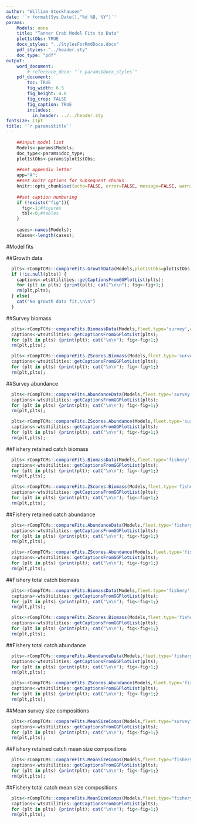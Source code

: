 ```yaml
---
author: "William Stockhausen"
date: '`r format(Sys.Date(),"%d %B, %Y")`'
params: 
    Models: none
    title: "Tanner Crab Model Fits to Data" 
    plot1stObs: TRUE
    docx_styles: "../StylesForRmdDocs.docx"
    pdf_styles: "../header.sty"
    doc_type: "pdf"
output: 
    word_document: 
        # reference_docx: "`r params$docx_styles`"
    pdf_document: 
        toc: TRUE
        fig_width: 6.5
        fig_height: 4.0
        fig_crop: FALSE
        fig_caption: TRUE
        includes:
          in_header: ../../header.sty
fontsize: 11pt
title: '`r params$title`'
---
```


```r
    ##input model list
    Models<-params$Models;
    doc_type<-params$doc_type;
    plot1stObs<-params$plot1stObs;
    
    ##set appendix letter
    app="A";
    ##set knitr options for subsequent chunks
    knitr::opts_chunk$set(echo=FALSE, error=FALSE, message=FALSE, warning=FALSE, concordance=TRUE, fig.width=6.5, fig.height=7.0, dpi=300)
    
    ##set caption numbering
    if (!exists("fig")){
      fig<-1;#figures
      tbl<-0;#tables
    }
    
    cases<-names(Models);
    nCases<-length(cases);
```

#Model fits

##Growth data

```r
  plts<-rCompTCMs::compareFits.GrowthData(Models,plot1stObs=plot1stObs,showPlot=FALSE,verbose=FALSE)
  if (!is.null(plts)) {
    captions<-wtsUtilities::getCaptionsFromGGPlotList(plts);
    for (plt in plts) {print(plt); cat("\n\n"); fig<-fig+1;}
    rm(plt,plts);
  } else{
    cat("No growth data fit.\n\n")
  }
```

\FloatBarrier

\clearpage

##Survey biomass

```r
  plts<-rCompTCMs::compareFits.BiomassData(Models,fleet.type='survey',catch.type='index',plot1stObs=plot1stObs,verbose=FALSE);
  captions<-wtsUtilities::getCaptionsFromGGPlotList(plts);
  for (plt in plts) {print(plt); cat("\n\n"); fig<-fig+1;}
  rm(plt,plts);
```

```r
  plts<-rCompTCMs::compareFits.ZScores.Biomass(Models,fleet.type='survey',catch.type='index',verbose=FALSE);
  captions<-wtsUtilities::getCaptionsFromGGPlotList(plts);
  for (plt in plts) {print(plt); cat("\n\n"); fig<-fig+1;}
  rm(plt,plts);
```
\FloatBarrier

\clearpage

##Survey abundance

```r
  plts<-rCompTCMs::compareFits.AbundanceData(Models,fleet.type='survey',catch.type='index',plot1stObs=plot1stObs,verbose=FALSE);
  captions<-wtsUtilities::getCaptionsFromGGPlotList(plts);
  for (plt in plts) {print(plt); cat("\n\n"); fig<-fig+1;}
  rm(plt,plts);
```

```r
  plts<-rCompTCMs::compareFits.ZScores.Abundance(Models,fleet.type='survey',catch.type='index',verbose=FALSE);
  captions<-wtsUtilities::getCaptionsFromGGPlotList(plts);
  for (plt in plts) {print(plt); cat("\n\n"); fig<-fig+1;}
  rm(plt,plts);
```

\FloatBarrier

\clearpage

##Fishery retained catch biomass

```r
  plts<-rCompTCMs::compareFits.BiomassData(Models,fleet.type='fishery',catch.type='retained',plot1stObs=plot1stObs,verbose=FALSE);
  captions<-wtsUtilities::getCaptionsFromGGPlotList(plts);
  for (plt in plts) {print(plt); cat("\n\n"); fig<-fig+1;}
  rm(plt,plts);
```

```r
  plts<-rCompTCMs::compareFits.ZScores.Biomass(Models,fleet.type='fishery',catch.type='retained',verbose=FALSE);
  captions<-wtsUtilities::getCaptionsFromGGPlotList(plts);
  for (plt in plts) {print(plt); cat("\n\n"); fig<-fig+1;}
  rm(plt,plts);
```

\FloatBarrier

\clearpage

##Fishery retained catch abundance

```r
  plts<-rCompTCMs::compareFits.AbundanceData(Models,fleet.type='fishery',catch.type='retained',plot1stObs=plot1stObs,verbose=FALSE);
  captions<-wtsUtilities::getCaptionsFromGGPlotList(plts);
  for (plt in plts) {print(plt); cat("\n\n"); fig<-fig+1;}
  rm(plt,plts);
```

```r
  plts<-rCompTCMs::compareFits.ZScores.Abundance(Models,fleet.type='fishery',catch.type='retained',verbose=FALSE);
  captions<-wtsUtilities::getCaptionsFromGGPlotList(plts);
  for (plt in plts) {print(plt); cat("\n\n"); fig<-fig+1;}
  rm(plt,plts);
```

\FloatBarrier

\clearpage

##Fishery total catch biomass

```r
  plts<-rCompTCMs::compareFits.BiomassData(Models,fleet.type='fishery',catch.type='total',plot1stObs=plot1stObs,verbose=FALSE);
  captions<-wtsUtilities::getCaptionsFromGGPlotList(plts);
  for (plt in plts) {print(plt); cat("\n\n"); fig<-fig+1;}
  rm(plt,plts);
```

```r
  plts<-rCompTCMs::compareFits.ZScores.Biomass(Models,fleet.type='fishery',catch.type='total',verbose=FALSE);
  captions<-wtsUtilities::getCaptionsFromGGPlotList(plts);
  for (plt in plts) {print(plt); cat("\n\n"); fig<-fig+1;}
  rm(plt,plts);
```

\FloatBarrier

\clearpage

##Fishery total catch abundance

```r
  plts<-rCompTCMs::compareFits.AbundanceData(Models,fleet.type='fishery',catch.type='total',plot1stObs=plot1stObs,verbose=FALSE);
  captions<-wtsUtilities::getCaptionsFromGGPlotList(plts);
  for (plt in plts) {print(plt); cat("\n\n"); fig<-fig+1;}
  rm(plt,plts);
```

```r
  plts<-rCompTCMs::compareFits.ZScores.Abundance(Models,fleet.type='fishery',catch.type='total',verbose=FALSE);
  captions<-wtsUtilities::getCaptionsFromGGPlotList(plts);
  for (plt in plts) {print(plt); cat("\n\n"); fig<-fig+1;}
  rm(plt,plts);
```

\FloatBarrier

\clearpage

##Mean survey size compositions

```r
  plts<-rCompTCMs::compareFits.MeanSizeComps(Models,fleet.type="survey",catch.type="index",plot1stObs=plot1stObs,showPlot=FALSE,verbose=FALSE);
  captions<-wtsUtilities::getCaptionsFromGGPlotList(plts);
  for (plt in plts) {print(plt); cat("\n\n"); fig<-fig+1;}
  rm(plt,plts);
```

\FloatBarrier

##Fishery retained catch mean size compositions

```r
  plts<-rCompTCMs::compareFits.MeanSizeComps(Models,fleet.type="fishery",catch.type="retained",plot1stObs=plot1stObs,showPlot=FALSE,verbose=FALSE);
  captions<-wtsUtilities::getCaptionsFromGGPlotList(plts);
  for (plt in plts) {print(plt); cat("\n\n"); fig<-fig+1;}
  rm(plt,plts);
```

\FloatBarrier

\clearpage

##Fishery total catch mean size compositions

```r
  plts<-rCompTCMs::compareFits.MeanSizeComps(Models,fleet.type="fishery",catch.type="total",plot1stObs=plot1stObs,facet_grid='x~.',showPlot=FALSE,verbose=FALSE);
  captions<-wtsUtilities::getCaptionsFromGGPlotList(plts);
  for (plt in plts) {print(plt); cat("\n\n"); fig<-fig+1;}
  rm(plt,plts);
```

\begin{landscape}

\subsection{Survey size composition residuals}

```r
  mdfr<-rCompTCMs::extractFits.ZScores.PrNatZ(Models,fleet.type="survey",catch.type="index",residuals.type='pearsons',verbose=FALSE);
  idx<-(mdfr$x=="male")&(mdfr$m=="immature");
  plts<-rCompTCMs::compareFits.ZScores.PrNatZ(mdfr=mdfr[idx,],fleet.type="survey",catch.type="index",residuals.type='pearsons',
                                              showPlot=FALSE,verbose=FALSE);
  captions<-wtsUtilities::getCaptionsFromGGPlotList(plts);
  for (plt in plts) {print(plt); fig<-fig+1;}
```

```r
  mdfr<-rCompTCMs::extractFits.ZScores.PrNatZ(Models,fleet.type="survey",catch.type="index",residuals.type='pearsons',verbose=FALSE);
  idx<-(mdfr$x=="male")&(mdfr$m=="mature");
  plts<-rCompTCMs::compareFits.ZScores.PrNatZ(mdfr=mdfr[idx,],fleet.type="survey",catch.type="index",residuals.type='pearsons',
                                              showPlot=FALSE,verbose=FALSE);
  captions<-wtsUtilities::getCaptionsFromGGPlotList(plts);
  for (plt in plts) {print(plt); fig<-fig+1;}
```

```r
  mdfr<-rCompTCMs::extractFits.ZScores.PrNatZ(Models,fleet.type="survey",catch.type="index",residuals.type='pearsons',verbose=FALSE);
  idx<-(mdfr$x=="female")&(mdfr$m=="immature");
  plts<-rCompTCMs::compareFits.ZScores.PrNatZ(mdfr=mdfr[idx,],fleet.type="survey",catch.type="index",residuals.type='pearsons',
                                              showPlot=FALSE,verbose=FALSE);
  captions<-wtsUtilities::getCaptionsFromGGPlotList(plts);
for (plt in plts) {print(plt); fig<-fig+1;}
```

```r
  mdfr<-rCompTCMs::extractFits.ZScores.PrNatZ(Models,fleet.type="survey",catch.type="index",residuals.type='pearsons',verbose=FALSE);
  idx<-(mdfr$x=="female")&(mdfr$m=="mature");
  plts<-rCompTCMs::compareFits.ZScores.PrNatZ(mdfr=mdfr[idx,],fleet.type="survey",catch.type="index",residuals.type='pearsons',
                                              showPlot=FALSE,verbose=FALSE);
  captions<-wtsUtilities::getCaptionsFromGGPlotList(plts);
  for (plt in plts) {print(plt); fig<-fig+1;}
```

\subsection{Effective Ns for survey size compositions}

```r
  plts<-rCompTCMs::compareFits.EffectiveNs(Models,fleet.type="survey",category="index",showPlot=FALSE,verbose=FALSE)
  captions<-wtsUtilities::getCaptionsFromGGPlotList(plts);
  for (i in 1:length(captions)) {captions[i]<-paste0("Input and effective sample sizes from retained catch size compositions from the ",captions[i],".");}
  for (plt in plts) {print(plt); fig<-fig+1;}
```

\subsection{Fishery retained catch size composition residuals}

```r
  plts<-rCompTCMs::compareFits.ZScores.PrNatZ(Models,fleet.type="fishery",catch.type="retained",residuals.type='pearsons',
                                             showPlot=FALSE,verbose=FALSE);
  captions<-wtsUtilities::getCaptionsFromGGPlotList(plts);
  for (plt in plts) {print(plt); fig<-fig+1;}
  rm(plt,plts);
```

\subsection{Effective Ns for retained catch size compositions}

```r
  plts<-rCompTCMs::compareFits.EffectiveNs(Models,fleet.type="fishery",category="retained",showPlot=FALSE,verbose=FALSE)
  captions<-wtsUtilities::getCaptionsFromGGPlotList(plts);
  for (i in 1:length(captions)) {captions[i]<-paste0("Input and effective sample sizes from retained catch size compositions from the ",captions[i]," fishery.");}
  for (plt in plts) {print(plt); fig<-fig+1;}
```

\subsection{Fishery total catch size composition residuals}

```r
  plts<-rCompTCMs::compareFits.ZScores.PrNatZ(Models,fleet.type="fishery",catch.type="total",residuals.type='pearsons',
                                              showPlot=FALSE,verbose=FALSE);
  captions<-wtsUtilities::getCaptionsFromGGPlotList(plts);
  for (plt in plts) {print(plt); fig<-fig+1;}
  rm(plt,plts);
```

\subsection{Effective Ns for total catch size compositions}

```r
  plts<-rCompTCMs::compareFits.EffectiveNs(Models,fleet.type="fishery",category="total",showPlot=FALSE,verbose=FALSE)
  captions<-wtsUtilities::getCaptionsFromGGPlotList(plts);
  for (i in 1:length(captions)) {captions[i]<-paste0("Input and effective sample sizes from total catch size compositions from the ",captions[i]," fishery.");}
  for (plt in plts) {print(plt); fig<-fig+1;}
```

\end{landscape}
